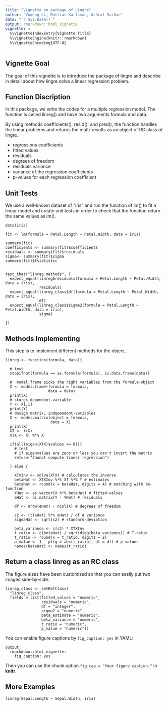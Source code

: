 ```yaml
---
title: "Vignette on package of Lingre"
author: "Yumeng Li, Mattias Karlsson, Ashraf Sarhan"
date: "`r Sys.Date()`"
output: rmarkdown::html_vignette
vignette: >
  %\VignetteIndexEntry{Vignette Title}
  %\VignetteEngine{knitr::rmarkdown}
  %\VignetteEncoding{UTF-8}
---
```


## Vignette Goal

The goal of this vignette is to introduce the package of lingre and describe in detail about how lingre solve a linear regression problem.

## Function Discription

In this package, we write the codes for a multiple regression model. The function is called linreg() and have two arguments formula and data. 

By using methods coefficients(), resid(), and pred(), the function handles the linear problems and returns the multi-results as an object of RC class of lingre.

- regressions coefficients
- fitted values
- residuals
- degrees of freedom
- residuals variance
- variance of the regression coefficients
- p-values for each regression coefficient

## Unit Tests
We use a well-known dataset of "iris" and run the function of lm() to fit a linear model and create unit tests in order to check that the function return the same values as lm().

```
data(iris)

fit <- lm(formula = Petal.Length ~ Petal.Width, data = iris)

summary(fit)
coefficients <- summary(fit)$coefficients
residuals <- summary(fit)$residuals
sigma<- summary(fit)$sigma
summary(fit)$fstatistic


test_that("linreg methods", {
  expect_equal(linreg$residuals(formula = Petal.Length ~ Petal.Width, data = iris),
               residuals)
  expect_equal(linreg_class$df(formula = Petal.Length ~ Petal.Width, data = iris),
               df)
  expect_equal(linreg_class$sigma2(formula = Petal.Length ~ Petal.Width, data = iris),
               sigma)

})

```

## Methods Implementing

This step is to implement different methods for the object.

```
linreg <- function(formula, data){
  
  # test
  stopifnot(formula == as.formula(formula), is.data.frame(data))
  
  #  model.frame picks the right variables from the formula-object
  X <- model.frame(formula = formula,
                   data = data)
  print(X)
  # stores dependent-variable
  Y <- X[,1]
  print(Y)
  # design matrix, independent-variables
  X <- model.matrix(object = formula,
                    data = X)
  print(X)
  XT <- t(X)
  XTX <- XT %*% X
  
  if(all(eigen(XTX)$values <= 0)){
    # test
    # if eigenvalues are zero or less you can't invert the matrix
    return("Cannot compute linear regression")
    
  } else {
    
    XTXInv <- solve(XTX) # calculates the inverse
    betaHat <- XTXInv %*% XT %*% Y # estimates
    betaHat <- round(x = betaHat, digits = 4) # matching with lm-function
    YHat <- as.vector(X %*% betaHat) # fitted-values
    eHat <- as.matrix(Y - YHat) # residuals
    
    df <- nrow(eHat) - ncol(X) # degrees of freedom
    
    s2 <- (t(eHat) %*% eHat) / df # variance
    sigmaHat <- sqrt(s2) # standard-deviation

    beta_variance <- c(s2) * XTXInv
    t_ratio <- c(betaHat) / sqrt(diag(beta_variance)) # T-ratio
    t_ratio <- round(x = t_ratio, digits = 2)
    p_value <- 1 - pt(q = abs(t_ratio), df = df) # p-values
    names(betaHat) <- names(t_ratio)
```

## Return a class linreg as an RC class

The figure sizes have been customised so that you can easily put two images side-by-side. 

```
linreg_class <- setRefClass(
  "linreg_class",
  fields = list(fitted_values = "numeric",
                residuals = "numeric",
                df = "integer",
                sigma2 = "numeric",
                beta_estimate = "numeric",
                beta_variance = "numeric",
                t_ratio = "numeric",
                p_value = "numeric"))

```

You can enable figure captions by `fig_caption: yes` in YAML:

    output:
      rmarkdown::html_vignette:
        fig_caption: yes

Then you can use the chunk option `fig.cap = "Your figure caption."` in **knitr**.

## More Examples

```
linreg(Sepal.Length ~ Sepal.Width, iris)
```

